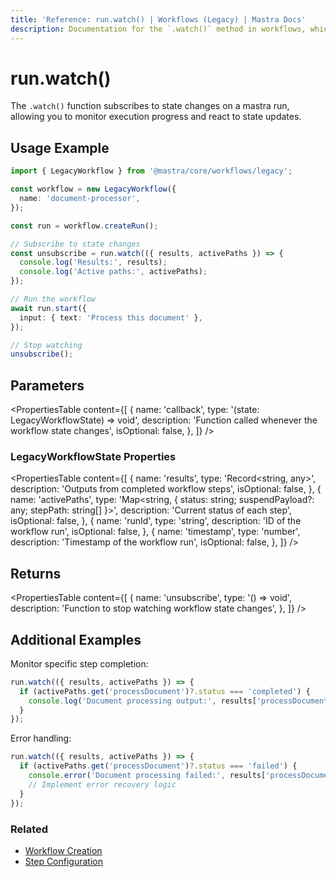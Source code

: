 ```yaml
---
title: 'Reference: run.watch() | Workflows (Legacy) | Mastra Docs'
description: Documentation for the `.watch()` method in workflows, which monitors the status of a workflow run.
---
```


# run.watch()

The `.watch()` function subscribes to state changes on a mastra run, allowing you to monitor execution progress and react to state updates.

## Usage Example

```typescript
import { LegacyWorkflow } from '@mastra/core/workflows/legacy';

const workflow = new LegacyWorkflow({
  name: 'document-processor',
});

const run = workflow.createRun();

// Subscribe to state changes
const unsubscribe = run.watch(({ results, activePaths }) => {
  console.log('Results:', results);
  console.log('Active paths:', activePaths);
});

// Run the workflow
await run.start({
  input: { text: 'Process this document' },
});

// Stop watching
unsubscribe();
```

## Parameters

<PropertiesTable
  content={[
    {
      name: 'callback',
      type: '(state: LegacyWorkflowState) => void',
      description: 'Function called whenever the workflow state changes',
      isOptional: false,
    },
  ]}
/>

### LegacyWorkflowState Properties

<PropertiesTable
  content={[
    {
      name: 'results',
      type: 'Record<string, any>',
      description: 'Outputs from completed workflow steps',
      isOptional: false,
    },
    {
      name: 'activePaths',
      type: 'Map<string, { status: string; suspendPayload?: any; stepPath: string[] }>',
      description: 'Current status of each step',
      isOptional: false,
    },
    {
      name: 'runId',
      type: 'string',
      description: 'ID of the workflow run',
      isOptional: false,
    },
    {
      name: 'timestamp',
      type: 'number',
      description: 'Timestamp of the workflow run',
      isOptional: false,
    },
  ]}
/>

## Returns

<PropertiesTable
  content={[
    {
      name: 'unsubscribe',
      type: '() => void',
      description: 'Function to stop watching workflow state changes',
    },
  ]}
/>

## Additional Examples

Monitor specific step completion:

```typescript
run.watch(({ results, activePaths }) => {
  if (activePaths.get('processDocument')?.status === 'completed') {
    console.log('Document processing output:', results['processDocument'].output);
  }
});
```

Error handling:

```typescript
run.watch(({ results, activePaths }) => {
  if (activePaths.get('processDocument')?.status === 'failed') {
    console.error('Document processing failed:', results['processDocument'].error);
    // Implement error recovery logic
  }
});
```

### Related

- [Workflow Creation](./createRun.mdx)
- [Step Configuration](./step-class.mdx)
